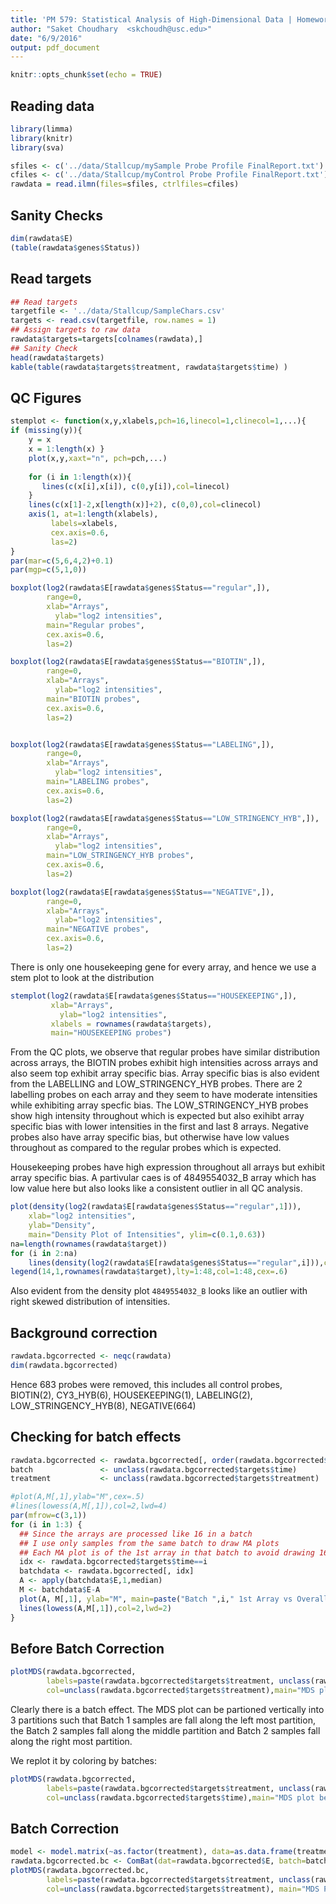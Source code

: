 ```yaml
---
title: 'PM 579: Statistical Analysis of High-Dimensional Data | Homework 2'
author: "Saket Choudhary  <skchoudh@usc.edu>"
date: "6/9/2016"
output: pdf_document
---
```


```r
knitr::opts_chunk$set(echo = TRUE)
```

## Reading data

```r
library(limma)
library(knitr)
library(sva)
```

```r
sfiles <- c('../data/Stallcup/mySample Probe Profile FinalReport.txt')
cfiles <- c('../data/Stallcup/myControl Probe Profile FinalReport.txt')
rawdata = read.ilmn(files=sfiles, ctrlfiles=cfiles)
```

## Sanity Checks 
```r
dim(rawdata$E)
(table(rawdata$genes$Status))
```

## Read targets
```r
## Read targets
targetfile <- '../data/Stallcup/SampleChars.csv'
targets <- read.csv(targetfile, row.names = 1)
## Assign targets to raw data
rawdata$targets=targets[colnames(rawdata),]
## Sanity Check
head(rawdata$targets)
kable(table(rawdata$targets$treatment, rawdata$targets$time) )
```

## QC Figures
```r
stemplot <- function(x,y,xlabels,pch=16,linecol=1,clinecol=1,...){
if (missing(y)){
    y = x
    x = 1:length(x) }
    plot(x,y,xaxt="n", pch=pch,...)
    
    for (i in 1:length(x)){
       lines(c(x[i],x[i]), c(0,y[i]),col=linecol)
    }
    lines(c(x[1]-2,x[length(x)]+2), c(0,0),col=clinecol)
    axis(1, at=1:length(xlabels), 
         labels=xlabels,
         cex.axis=0.6,
         las=2)
}
par(mar=c(5,6,4,2)+0.1)
par(mgp=c(5,1,0))

boxplot(log2(rawdata$E[rawdata$genes$Status=="regular",]),
        range=0, 
        xlab="Arrays",
	      ylab="log2 intensities",
        main="Regular probes",
        cex.axis=0.6,
        las=2)

boxplot(log2(rawdata$E[rawdata$genes$Status=="BIOTIN",]),
        range=0, 
        xlab="Arrays",
	      ylab="log2 intensities",
        main="BIOTIN probes",
        cex.axis=0.6,
        las=2)


boxplot(log2(rawdata$E[rawdata$genes$Status=="LABELING",]),
        range=0, 
        xlab="Arrays",
	      ylab="log2 intensities",
        main="LABELING probes",
        cex.axis=0.6,
        las=2)

boxplot(log2(rawdata$E[rawdata$genes$Status=="LOW_STRINGENCY_HYB",]),
        range=0, 
        xlab="Arrays",
	      ylab="log2 intensities",
        main="LOW_STRINGENCY_HYB probes",
        cex.axis=0.6,
        las=2)

boxplot(log2(rawdata$E[rawdata$genes$Status=="NEGATIVE",]),
        range=0, 
        xlab="Arrays",
	      ylab="log2 intensities",
        main="NEGATIVE probes",
        cex.axis=0.6,
        las=2)

```

There is only one housekeeping gene for every array, and hence we use a stem plot to look at the distribution
```r
stemplot(log2(rawdata$E[rawdata$genes$Status=="HOUSEKEEPING",]),
         xlab="Arrays",
	       ylab="log2 intensities",
         xlabels = rownames(rawdata$targets),
         main="HOUSEKEEPING probes")
```

From the QC plots, we observe that regular probes have similar distribution across arrays, the BIOTIN probes
exhibit high intensities across arrays and also seem top exhibit array specific bias. Array specific bias is also evident from the LABELLING and LOW_STRINGENCY_HYB probes. There are 2 labelling probes on each array and they seem to have moderate intensities while exhibiting array specfic bias. The  LOW_STRINGENCY_HYB probes show high intensity throughout which is expected but also exihibt array specific bias with lower intensities in the first and last 8 arrays. Negative probes also have array specific bias,  but otherwise have low values throughout as compared to the regular probes which is expected. 

Housekeeping probes have high expression throughout all arrays but exhibit array specific bias. A partivular caes is of 4849554032_B array which has low value here but also looks like a consistent outlier in all QC analysis. 


```r
plot(density(log2(rawdata$E[rawdata$genes$Status=="regular",1])),
	xlab="log2 intensities",
	ylab="Density",
	main="Density Plot of Intensities", ylim=c(0.1,0.63)) 
na=length(rownames(rawdata$target))
for (i in 2:na)
	lines(density(log2(rawdata$E[rawdata$genes$Status=="regular",i])),col=i,lty=i)
legend(14,1,rownames(rawdata$target),lty=1:48,col=1:48,cex=.6) 
```


Also evident from the density plot `4849554032_B` looks like an outlier with right skewed distribution of intensities.

## Background correction
```r
rawdata.bgcorrected <- neqc(rawdata)
dim(rawdata.bgcorrected) 
```

Hence 683 probes were removed, this includes all control probes, BIOTIN(2), CY3_HYB(6), HOUSEKEEPING(1), LABELING(2),
LOW_STRINGENCY_HYB(8), NEGATIVE(664)



## Checking for batch effects
```r
rawdata.bgcorrected <- rawdata.bgcorrected[, order(rawdata.bgcorrected$targets$treatment,                                 rawdata.bgcorrected$targets$time)]
batch               <- unclass(rawdata.bgcorrected$targets$time)
treatment           <- unclass(rawdata.bgcorrected$targets$treatment)

#plot(A,M[,1],ylab="M",cex=.5)
#lines(lowess(A,M[,1]),col=2,lwd=4)
par(mfrow=c(3,1))
for (i in 1:3) {
  ## Since the arrays are processed like 16 in a batch
  ## I use only samples from the same batch to draw MA plots
  ## Each MA plot is of the 1st array in that batch to avoid drawing 16 x 3 plots
  idx <- rawdata.bgcorrected$targets$time==i
  batchdata <- rawdata.bgcorrected[, idx]
  A <- apply(batchdata$E,1,median)
  M <- batchdata$E-A
  plot(A, M[,1], ylab="M", main=paste("Batch ",i," 1st Array vs Overall Avg"), cex=.3)
  lines(lowess(A,M[,1]),col=2,lwd=2)
}
```


## Before Batch Correction
```r
plotMDS(rawdata.bgcorrected,
        labels=paste(rawdata.bgcorrected$targets$treatment, unclass(rawdata.bgcorrected$targets$time), sep="_"),
        col=unclass(rawdata.bgcorrected$targets$treatment),main="MDS plot before batch correction colored by treatment")
```


Clearly there is a batch effect. The MDS plot can be partioned vertically into 3 partitions
such that Batch 1 samples are fall along the left most partition, the Batch 2 samples fall along the middle partition
and Batch 2 samples fall along the right most partition.

We replot it by coloring by batches:

```r
plotMDS(rawdata.bgcorrected,
        labels=paste(rawdata.bgcorrected$targets$treatment, unclass(rawdata.bgcorrected$targets$time), sep="_"),
        col=unclass(rawdata.bgcorrected$targets$time),main="MDS plot before batch correction colored by batch")
```

## Batch Correction
```r
model <- model.matrix(~as.factor(treatment), data=as.data.frame(treatment))
rawdata.bgcorrected.bc <- ComBat(dat=rawdata.bgcorrected$E, batch=batch, mod=model)
plotMDS(rawdata.bgcorrected.bc,
        labels=paste(rawdata.bgcorrected$targets$treatment, unclass(rawdata.bgcorrected$targets$time), sep="_"),
        col=unclass(rawdata.bgcorrected$targets$treatment), main="MDS Plot post batch correction")
```
